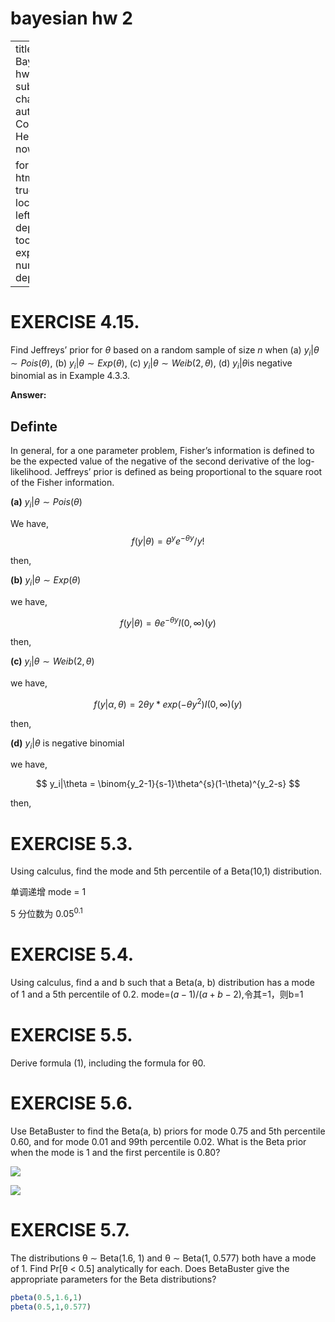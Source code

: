 # bayesian hw 2 {.unnumbered}

---
title: Bayesian hw 2
subtitle: chapter 5
author: Congyuan He
date: now

format: 
  html:
    toc: true
    toc-location: left
    toc-depth: 3
    toc-expand: 1
    number-depth: 3
---

# EXERCISE 4.15.

Find Jeffreys’ prior for $\theta$ based on a random sample of size $n$ when (a) $y_i|\theta ∼ Pois(\theta)$, (b) $y_i|\theta ∼ Exp(\theta)$, (c) $y_i|\theta ∼ Weib(2,\theta)$, (d) $y_i|\theta$is negative binomial as in Example 4.3.3.

**Answer:**

::: callout-note
## Definte

In general, for a one parameter problem, Fisher’s information is defined to be the expected value of the negative of the second derivative of the log-likelihood. Jeffreys’ prior is defined as being proportional to the square root of the Fisher information.
:::

**(a)** $y_i|\theta ∼ Pois(\theta)$

We have, $$ f(y|\theta) =  \theta^y e^{-\theta y}/y! $$

then,

```{=tex}
\begin{align}
Ln(\theta) &= ln\sum \frac{\theta^y e^{-\theta y}}{y!}  \\
Ln(\theta)' &= \frac{\sum y_i}{\theta}-\sum y_i \\
Ln(\theta)'' &= -\frac{\sum y_i}{\theta ^2} \\
p(\theta)&\propto \sqrt{-(-\frac{n \theta}{\theta ^2})} \propto \frac{1}{\sqrt \theta} 
\end{align}
```
**(b)** $y_i|\theta ∼ Exp(\theta)$

we have,

$$ 
f(y|\theta) = \theta e^{−θy}I(0,\infty)(y)
$$

then,

```{=tex}
\begin{align}
Ln(\theta) &\propto ln\sum \theta e^{-\theta y_i}  \\
Ln(\theta)' &\propto \frac{1}{\theta}-\sum y_i \\
Ln(\theta)'' &\propto -\frac{1}{\theta ^2} \\
p(\theta)&\propto \sqrt{-(-\frac{1}{\theta ^2})} \propto \frac{1}{\theta} 
\end{align}
```
**(c)** $y_i|\theta ∼ Weib(2,\theta)$

we have,

$$
f(y|\alpha,\theta) = 2 \theta  y * exp (−\theta y^{2}) I(0,∞)(y)
$$

then,

```{=tex}
\begin{align}
logf(y|\theta) &= log(2) + log(\theta) + log(y) - \theta y^2  \\
logf(y|\theta)' &= \frac{1}{\theta}-y^2 \\
logf(y|\theta)'' &=  -\frac{1}{\theta ^2} \\
p(\theta)&\propto \sqrt{-(-\frac{1}{\theta ^2})} \propto \frac{1}{\theta} 
\end{align}
```
**(d)** $y_i|\theta$ is negative binomial

we have,

$$
y_i|\theta = \binom{y_2-1}{s-1}\theta^{s}(1-\theta)^{y_2-s} 
$$

then,

```{=tex}
\begin{align}
Ln(\theta) &\propto sln(\theta) + (y_2 -s)log(1-\theta)   \\
Ln(\theta)' &\propto \frac{s}{\theta}-\frac{y_2-s}{1-\theta} \\
Ln(\theta)'' &\propto  - \frac{s}{\theta^2}-\frac{y_2-s}{(1-\theta)^2} \\
p(\theta)&\propto \sqrt{\frac{\theta -2 }{\theta(1-\theta)}} 
\end{align}
```
# EXERCISE 5.3.

Using calculus, find the mode and 5th percentile of a Beta(10,1) distribution.

\begin{align}
beta(10,1) &= 10\theta^9 \\
f(\theta)'&=90\theta^8
\end{align} 单调递增 mode = 1

```{=tex}
\begin{align}
q&=\int_{0}^{c} f(\theta)d\theta \\
q&= c^{10}
\end{align}
```
5 分位数为 $0.05^{0.1}$

# EXERCISE 5.4.

Using calculus, find a and b such that a Beta(a, b) distribution has a mode of 1 and a 5th percentile of 0.2. mode=$(a-1)/(a+b-2)$,令其=1，则b=1

```{=tex}
\begin{align}
0.2 &=\int_{0}^{0.05} a \theta^{1-1} d\theta \\
q&= c^{10} \\
0.05^a&=0.2 \\
a&=ln(0.2)/ln(0.05)
\end{align}
```
# EXERCISE 5.5.

Derive formula (1), including the formula for θ0.

```{=tex}
\begin{align}
\theta_0 &= \frac{a-1}{a+b-2} \\
a(\theta_0 -1) &= 2\theta_0 - b\theta_0 -1 \\
a &= \frac{2\theta_0 - b\theta_0 - 1}{\theta_0 -1}  
\end{align}
```
# EXERCISE 5.6.

Use BetaBuster to find the Beta(a, b) priors for mode 0.75 and 5th percentile 0.60, and for mode 0.01 and 99th percentile 0.02. What is the Beta prior when the mode is 1 and the first percentile is 0.80?

![](images/clipboard-3962816524.png)

![](images/clipboard-211411037.png)

# EXERCISE 5.7.

The distributions θ ∼ Beta(1.6, 1) and θ ∼ Beta(1, 0.577) both have a mode of 1. Find Pr\[θ \< 0.5\] analytically for each. Does BetaBuster give the appropriate parameters for the Beta distributions?

```r
pbeta(0.5,1.6,1)
pbeta(0.5,1,0.577)
```
